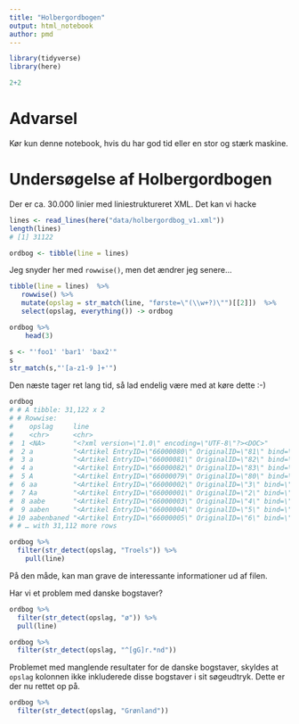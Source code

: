 ```yaml
---
title: "Holbergordbogen"
output: html_notebook
author: pmd
---
```


```r
library(tidyverse)
library(here)
```

```r
2+2
```

# Advarsel

Kør kun denne notebook, hvis du har god tid eller en stor og stærk maskine.


# Undersøgelse af Holbergordbogen

Der er ca. 30.000 linier med liniestruktureret XML. Det kan vi hacke

```r
lines <- read_lines(here("data/holbergordbog_v1.xml"))
length(lines)
# [1] 31122
```

```r
ordbog <- tibble(line = lines)
```

Jeg snyder her med `rowwise()`, men det ændrer jeg senere...

```r
tibble(line = lines)  %>% 
   rowwise() %>% 
   mutate(opslag = str_match(line, "første=\"(\\w+?)\"")[[2]])  %>% 
   select(opslag, everything()) -> ordbog

ordbog %>%
    head(3)

```

```r
s <- "'foo1' 'bar1' 'bax2'"
s
str_match(s,"'[a-z1-9 ]+'")
```

Den næste tager ret lang tid, så lad endelig være med at køre dette :-)

```r
ordbog
# # A tibble: 31,122 x 2
# # Rowwise: 
#    opslag     line                                                              
#    <chr>      <chr>                                                             
#  1 <NA>       "<?xml version=\"1.0\" encoding=\"UTF-8\"?><DOC>"                 
#  2 a          "<Artikel EntryID=\"66000080\" OriginalID=\"81\" bind=\"1\" først…
#  3 a          "<Artikel EntryID=\"66000081\" OriginalID=\"82\" bind=\"1\" først…
#  4 a          "<Artikel EntryID=\"66000082\" OriginalID=\"83\" bind=\"1\" først…
#  5 A          "<Artikel EntryID=\"66000079\" OriginalID=\"80\" bind=\"1\" først…
#  6 aa         "<Artikel EntryID=\"66000002\" OriginalID=\"3\" bind=\"1\" første…
#  7 Aa         "<Artikel EntryID=\"66000001\" OriginalID=\"2\" bind=\"1\" første…
#  8 aabe       "<Artikel EntryID=\"66000003\" OriginalID=\"4\" bind=\"1\" første…
#  9 aaben      "<Artikel EntryID=\"66000004\" OriginalID=\"5\" bind=\"1\" første…
# 10 aabenbaned "<Artikel EntryID=\"66000005\" OriginalID=\"6\" bind=\"1\" første…
# # … with 31,112 more rows
```

```r
ordbog %>% 
  filter(str_detect(opslag, "Troels")) %>% 
    pull(line)

```


På den måde, kan man grave de interessante informationer ud af filen.

Har vi et problem med danske bogstaver?

```r
ordbog %>% 
  filter(str_detect(opslag, "ø")) %>% 
  pull(line)
```

```r
ordbog %>% 
  filter(str_detect(opslag, "^[gG]r.*nd"))
```

Problemet med manglende resultater for de danske bogstaver, skyldes at `opslag` kolonnen ikke inkluderede disse bogstaver i sit søgeudtryk. Dette er der nu rettet op på.

```r
ordbog %>% 
  filter(str_detect(opslag, "Grønland"))
```
